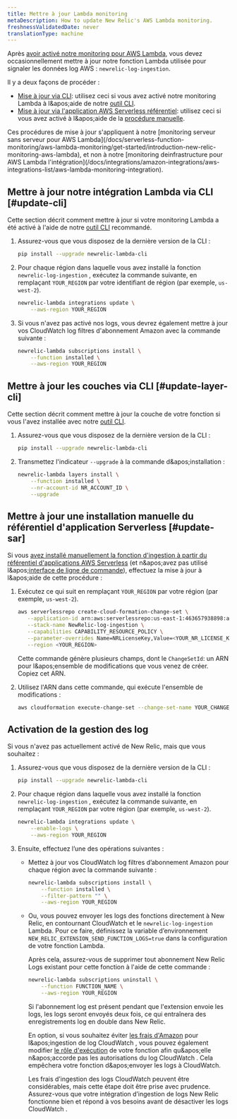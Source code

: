 ```yaml
---
title: Mettre à jour Lambda monitoring
metaDescription: How to update New Relic's AWS Lambda monitoring.
freshnessValidatedDate: never
translationType: machine
---
```


Après [avoir activé notre monitoring pour AWS Lambda](/docs/serverless-function-monitoring/aws-lambda-monitoring/get-started/enable-new-relic-monitoring-aws-lambda), vous devez occasionnellement mettre à jour notre fonction Lambda utilisée pour signaler les données log AWS : `newrelic-log-ingestion`.

Il y a deux façons de procéder :

* [Mise à jour via CLI](#update-cli): utilisez ceci si vous avez activé notre monitoring Lambda à l&amp;apos;aide de notre [outil CLI](/docs/serverless-function-monitoring/aws-lambda-monitoring/enable-lambda-monitoring/account-linking/#rec).
* [Mise à jour via l'application AWS Serverless référentiel](#update-sar): utilisez ceci si vous avez activé à l&amp;apos;aide de la [procédure manuelle](/docs/serverless-function-monitoring/aws-lambda-monitoring/get-started/enable-new-relic-monitoring-aws-lambda#manual-nr-lambda).

<Callout variant="important">
  Ces procédures de mise à jour s'appliquent à notre [monitoring serveur sans serveur pour AWS Lambda](/docs/serverless-function-monitoring/aws-lambda-monitoring/get-started/introduction-new-relic-monitoring-aws-lambda), et non à notre [monitoring deinfrastructure pour AWS Lambda l'intégration](/docs/integrations/amazon-integrations/aws-integrations-list/aws-lambda-monitoring-integration).
</Callout>

## Mettre à jour notre intégration Lambda via CLI [#update-cli]

Cette section décrit comment mettre à jour si votre monitoring Lambda a été activé à l'aide de notre [outil CLI](/docs/serverless-function-monitoring/aws-lambda-monitoring/get-started/enable-new-relic-monitoring-aws-lambda#cli) recommandé.

1. Assurez-vous que vous disposez de la dernière version de la CLI :

   ```bash
   pip install --upgrade newrelic-lambda-cli
   ```

2. Pour chaque région dans laquelle vous avez installé la fonction `newrelic-log-ingestion` , exécutez la commande suivante, en remplaçant `YOUR_REGION` par votre identifiant de région (par exemple, `us-west-2`).

   ```bash
   newrelic-lambda integrations update \
       --aws-region YOUR_REGION
   ```

3. Si vous n'avez pas activé nos logs, vous devrez également mettre à jour vos CloudWatch log filtres d'abonnement Amazon avec la commande suivante :

   ```bash
   newrelic-lambda subscriptions install \
       --function installed \
       --aws-region YOUR_REGION
   ```

## Mettre à jour les couches via CLI [#update-layer-cli]

Cette section décrit comment mettre à jour la couche de votre fonction si vous l'avez installée avec notre [outil CLI](/docs/serverless-function-monitoring/aws-lambda-monitoring/get-started/enable-new-relic-monitoring-aws-lambda#cli).

1. Assurez-vous que vous disposez de la dernière version de la CLI :

   ```bash
   pip install --upgrade newrelic-lambda-cli
   ```

2. Transmettez l'indicateur `--upgrade` à la commande d&amp;apos;installation :

   ```bash
   newrelic-lambda layers install \
       --function installed \
       --nr-account-id NR_ACCOUNT_ID \
       --upgrade
   ```

## Mettre à jour une installation manuelle du référentiel d'application Serverless [#update-sar]

Si vous [avez installé manuellement la fonction d'ingestion à partir du référentiel d'applications AWS Serverless](/docs/serverless-function-monitoring/aws-lambda-monitoring/get-started/enable-new-relic-monitoring-aws-lambda#manual-nr-lambda) (et n&amp;apos;avez pas utilisé l&amp;apos;[interface de ligne de commande](/docs/serverless-function-monitoring/aws-lambda-monitoring/get-started/enable-new-relic-monitoring-aws-lambda#cli)), effectuez la mise à jour à l&amp;apos;aide de cette procédure :

1. Exécutez ce qui suit en remplaçant `YOUR_REGION` par votre région (par exemple, `us-west-2`).

   ```bash
   aws serverlessrepo create-cloud-formation-change-set \
      --application-id arn:aws:serverlessrepo:us-east-1:463657938898:applications/NewRelic-log-ingestion \
      --stack-name NewRelic-log-ingestion \
      --capabilities CAPABILITY_RESOURCE_POLICY \
      --parameter-overrides Name=NRLicenseKey,Value=<YOUR_NR_LICENSE_KEY> \
      --region <YOUR_REGION>
   ```

   Cette commande génère plusieurs champs, dont le `ChangeSetId`: un ARN pour l&amp;apos;ensemble de modifications que vous venez de créer. Copiez cet ARN.

2. Utilisez l'ARN dans cette commande, qui exécute l'ensemble de modifications :

   ```bash
   aws cloudformation execute-change-set --change-set-name YOUR_CHANGE_SET_ARN
   ```

## Activation de la gestion des log

Si vous n'avez pas actuellement activé <InlinePopover type="logs" />de New Relic, mais que vous souhaitez :

1. Assurez-vous que vous disposez de la dernière version de la CLI :

   ```bash
   pip install --upgrade newrelic-lambda-cli
   ```

2. Pour chaque région dans laquelle vous avez installé la fonction `newrelic-log-ingestion` , exécutez la commande suivante, en remplaçant `YOUR_REGION` par votre région (par exemple, `us-west-2`).

   ```bash
   newrelic-lambda integrations update \
       --enable-logs \
       --aws-region YOUR_REGION
   ```

3. Ensuite, effectuez l’une des opérations suivantes :

   * Mettez à jour vos CloudWatch log filtres d’abonnement Amazon pour chaque région avec la commande suivante :

     ```bash
     newrelic-lambda subscriptions install \
         --function installed \
         --filter-pattern "" \
         --aws-region YOUR_REGION
     ```

   * Ou, vous pouvez envoyer les logs des fonctions directement à New Relic, en contournant CloudWatch et le `newrelic-log-ingestion` Lambda. Pour ce faire, définissez la variable d’environnement `NEW_RELIC_EXTENSION_SEND_FUNCTION_LOGS=true` dans la configuration de votre fonction Lambda.

     Après cela, assurez-vous de supprimer tout abonnement New Relic Logs existant pour cette fonction à l'aide de cette commande :

     ```bash
     newrelic-lambda subscriptions uninstall \
         --function FUNCTION_NAME \
         --aws-region YOUR_REGION
     ```

     Si l'abonnement log est présent pendant que l'extension envoie les logs, les logs seront envoyés deux fois, ce qui entraînera des enregistrements log en double dans New Relic.

     En option, si vous souhaitez éviter [les frais d'Amazon](https://aws.amazon.com/cloudwatch/pricing/#Paid_tier) pour l&amp;apos;ingestion de log CloudWatch , vous pouvez également modifier [le rôle d'exécution](https://docs.aws.amazon.com/lambda/latest/dg/lambda-intro-execution-role.html) de votre fonction afin qu&amp;apos;elle n&amp;apos;accorde pas les autorisations du log CloudWatch . Cela empêchera votre fonction d&amp;apos;envoyer les logs à CloudWatch.

     <Callout variant="caution">
       Les frais d’ingestion des logs CloudWatch peuvent être considérables, mais cette étape doit être prise avec prudence. Assurez-vous que votre intégration d’ingestion de logs New Relic fonctionne bien et répond à vos besoins avant de désactiver les logs CloudWatch .
     </Callout>
